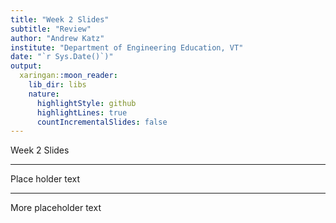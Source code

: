 ```yaml
---
title: "Week 2 Slides"
subtitle: "Review"
author: "Andrew Katz"
institute: "Department of Engineering Education, VT"
date: "`r Sys.Date()`)"
output:
  xaringan::moon_reader:
    lib_dir: libs
    nature:
      highlightStyle: github
      highlightLines: true
      countIncrementalSlides: false
---
```


Week 2 Slides

---


Place holder text


---


More placeholder text